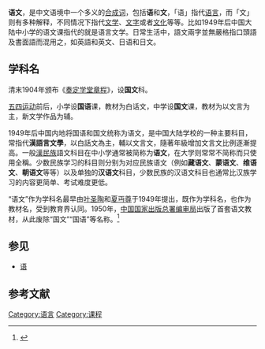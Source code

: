 {{not|语文学|语言}}
'''语文'''，是中文语境中一个多义的[[合成词|合成词]]，包括'''语'''和'''文'''，「语」指代[[语言|语言]]，而「文」则有多种解释，不同情况下指代[[文学|文学]]、[[文字|文字]]或者[[文化|文化]]等等。比如1949年后中国大陆中小学的语文课指代的就是语言文学。日常生活中，語文兩字並無嚴格指口頭語及書面語而混用之，如英語和英文、日语和日文。

==学科名==
清末1904年颁布《[[奏定学堂章程|奏定学堂章程]]》，设'''国文'''科。

[[五四运动|五四运动]]前后，小学设'''国语'''课，教材为白话文，中学设'''国文'''课，教材为以文言为主，新文学作品为辅。

1949年后中国内地将国语和国文统称为语文，是中国大陆学校的一种主要科目，常指代'''漢語言文學'''，以白話文為主，輔以文言文，隨著年級增加文言文比例逐漸提高。一般[[漢民族|漢民族]]語文科目在中小学通常被简称为'''语文'''，在大学则常常不简称而只使用全稱。少数民族学习的科目则分别为对应民族语文（例如'''藏语文'''、'''蒙语文'''、'''维语文'''、'''朝语文'''等等）以及单独的'''汉语文'''科目，少数民族的汉语文科目也通常比汉族学习的内容更简单、考试难度更低。

“语文”作为学科名最早由[[叶圣陶|叶圣陶]]和[[夏丏尊|夏丏尊]]于1949年提出，既作为学科名，也作为教材名，受到教育界认同。1950年，[[中国国家出版总署编审局|中国国家出版总署编审局]]出版了首套语文教材，从此废除“国文”“国语”等名称。<ref>{{Cite web|title=重温叶圣陶先生关于“语文”含义的论述_沧海之语_新浪博客|url=http://blog.sina.cn/dpool/blog/s/blog_b7171c740101afw6.html|accessdate=2020-07-08|work=blog.sina.cn|archive-date=2020-07-08|archive-url=https://web.archive.org/web/20200708132335/http://blog.sina.cn/dpool/blog/s/blog_b7171c740101afw6.html|dead-url=no}}</ref>

==参见==
{{wiktionary}}
*[[语|语]]

==参考文献==
{{reflist}}

{{lang-stub}}

[[Category:语言|Category:语言]]
[[Category:课程|Category:课程]]